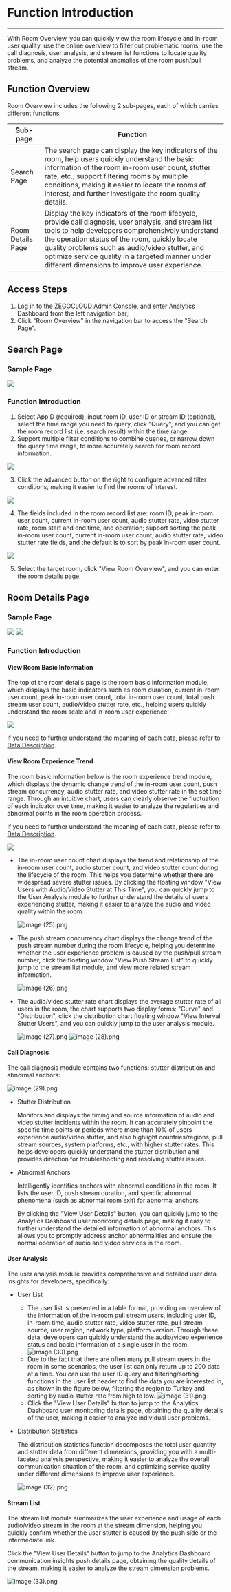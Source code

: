 # Function Introduction

- - -

With Room Overview, you can quickly view the room lifecycle and in-room user quality, use the online overview to filter out problematic rooms, use the call diagnosis, user analysis, and stream list functions to locate quality problems, and analyze the potential anomalies of the room push/pull stream.

## Function Overview

Room Overview includes the following 2 sub-pages, each of which carries different functions:

| Sub-page       | Function                                                                                     |
|--------------|------------------------------------------------------------------------------------------|
| Search Page       | The search page can display the key indicators of the room, help users quickly understand the basic information of the room in-room user count, stutter rate, etc.; support filtering rooms by multiple conditions, making it easier to locate the rooms of interest, and further investigate the room quality details. |
| Room Details Page   | Display the key indicators of the room lifecycle, provide call diagnosis, user analysis, and stream list tools to help developers comprehensively understand the operation status of the room, quickly locate quality problems such as audio/video stutter, and optimize service quality in a targeted manner under different dimensions to improve user experience. |

## Access Steps

1. Log in to the [ZEGOCLOUD Admin Console](https://console.zegocloud.com/), and enter Analytics Dashboard from the left navigation bar;
2. Click "Room Overview" in the navigation bar to access the "Search Page".

## Search Page

### Sample Page

<Frame width="auto" height="auto" >
  <img src="https://media-resource.spreading.io/docuo/workspace564/27e54a759d23575969552654cb45bf89/02b9a07c78.png" />
</Frame>


### Function Introduction

1. Select AppID (required), input room ID, user ID or stream ID (optional), select the time range you need to query, click "Query", and you can get the room record list (i.e. search result) within the time range.
2. Support multiple filter conditions to combine queries, or narrow down the query time range, to more accurately search for room record information.

<Frame width="auto" height="auto" >
  <img src="https://media-resource.spreading.io/docuo/workspace564/27e54a759d23575969552654cb45bf89/83510f8f54.png" />
</Frame>

3. Click the advanced button on the right to configure advanced filter conditions, making it easier to find the rooms of interest.

<Frame width="80%" height="auto" >
  <img src="https://media-resource.spreading.io/docuo/workspace564/27e54a759d23575969552654cb45bf89/37f8ba5dab.png" />
</Frame>

4. The fields included in the room record list are: room ID, peak in-room user count, current in-room user count, audio stutter rate, video stutter rate, room start and end time, and operation; support sorting the peak in-room user count, current in-room user count, audio stutter rate, video stutter rate fields, and the default is to sort by peak in-room user count.

<Frame width="auto" height="auto" >
  <img src="https://media-resource.spreading.io/docuo/workspace564/27e54a759d23575969552654cb45bf89/3987b053ee.png" />
</Frame>

5. Select the target room, click "View Room Overview", and you can enter the room details page.

## Room Details Page

### Sample Page

<Frame width="auto" height="auto" >
  <img src="https://media-resource.spreading.io/docuo/workspace564/27e54a759d23575969552654cb45bf89/6d04f4e7a0.png" />
</Frame>
<Frame width="auto" height="auto" >
  <img src="https://media-resource.spreading.io/docuo/workspace564/27e54a759d23575969552654cb45bf89/327c8a6648.png" />
</Frame>


### Function Introduction

#### View Room Basic Information

The top of the room details page is the room basic information module, which displays the basic indicators such as room duration, current in-room user count, peak in-room user count, total in-room user count, total push stream user count, audio/video stutter rate, etc., helping users quickly understand the room scale and in-room user experience. 

<Frame width="auto" height="auto" >
  <img src="https://media-resource.spreading.io/docuo/workspace564/27e54a759d23575969552654cb45bf89/40ef2229de.png" />
</Frame>

<Note title="Note">If you need to further understand the meaning of each data, please refer to [Data Description](./Data%20explanation.mdx).</Note>

#### View Room Experience Trend

The room basic information below is the room experience trend module, which displays the dynamic change trend of the in-room user count, push stream concurrency, audio stutter rate, and video stutter rate in the set time range. Through an intuitive chart, users can clearly observe the fluctuation of each indicator over time, making it easier to analyze the regularities and abnormal points in the room operation process.

<Note title="Note">If you need to further understand the meaning of each data, please refer to [Data Description](./Data%20explanation.mdx).</Note>


<Frame width="auto" height="auto" >
  <img src="https://media-resource.spreading.io/docuo/workspace564/27e54a759d23575969552654cb45bf89/28c30166a9.png"/>
</Frame>

- The in-room user count chart displays the trend and relationship of the in-room user count, audio stutter count, and video stutter count during the lifecycle of the room. This helps you determine whether there are widespread severe stutter issues. By clicking the floating window "View Users with Audio/Video Stutter at This Time", you can quickly jump to the User Analysis module to further understand the details of users experiencing stutter, making it easier to analyze the audio and video quality within the room.

    <Frame width="auto" height="auto" >
      <img src="https://media-resource.spreading.io/docuo/workspace564/27e54a759d23575969552654cb45bf89/ce9732e2ac.png" alt="image (25).png"/>
    </Frame>

- The push stream concurrency chart displays the change trend of the push stream number during the room lifecycle, helping you determine whether the user experience problem is caused by the push/pull stream number, click the floating window "View Push Stream List" to quickly jump to the stream list module, and view more related stream information. 

    <Frame width="auto" height="auto" >
      <img src="https://media-resource.spreading.io/docuo/workspace564/27e54a759d23575969552654cb45bf89/8ff7343591.png" alt="image (26).png"/>
    </Frame>

- The audio/video stutter rate chart displays the average stutter rate of all users in the room, the chart supports two display forms: "Curve" and "Distribution", click the distribution chart floating window "View Interval Stutter Users", and you can quickly jump to the user analysis module.

    <Frame width="auto" height="auto" >
      <img src="https://media-resource.spreading.io/docuo/workspace564/27e54a759d23575969552654cb45bf89/65c3ed417e.png" alt="image (27).png"/>
    </Frame>
    <Frame width="auto" height="auto" >
      <img src="https://media-resource.spreading.io/docuo/workspace564/27e54a759d23575969552654cb45bf89/0d941ff91b.png" alt="image (28).png"/>
    </Frame>
#### Call Diagnosis

The call diagnosis module contains two functions: stutter distribution and abnormal anchors:

<Frame width="auto" height="auto" >
  <img src="https://media-resource.spreading.io/docuo/workspace564/27e54a759d23575969552654cb45bf89/746e3cb2b6.png" alt="image (29).png"/>
</Frame>

- Stutter Distribution

    Monitors and displays the timing and source information of audio and video stutter incidents within the room. It can accurately pinpoint the specific time points or periods where more than 10% of users experience audio/video stutter, and also highlight countries/regions, pull stream sources, system platforms, etc., with higher stutter rates. This helps developers quickly understand the stutter distribution and provides direction for troubleshooting and resolving stutter issues.

- Abnormal Anchors

    Intelligently identifies anchors with abnormal conditions in the room. It lists the user ID, push stream duration, and specific abnormal phenomena (such as abnormal room exit) for abnormal anchors.

    By clicking the "View User Details" button, you can quickly jump to the Analytics Dashboard user monitoring details page, making it easy to further understand the detailed information of abnormal anchors. This allows you to promptly address anchor abnormalities and ensure the normal operation of audio and video services in the room.

#### User Analysis

The user analysis module provides comprehensive and detailed user data insights for developers, specifically:
- User List  
    - The user list is presented in a table format, providing an overview of the information of the in-room pull stream users, including user ID, in-room time, audio stutter rate, video stutter rate, pull stream source, user region, network type, platform version. Through these data, developers can quickly understand the audio/video experience status and basic information of a single user in the room.
        <Frame width="auto" height="auto" >
          <img src="https://media-resource.spreading.io/docuo/workspace564/27e54a759d23575969552654cb45bf89/2ce644bf69.png" alt="image (30).png"/>
        </Frame>
    - Due to the fact that there are often many pull stream users in the room in some scenarios, the user list can only return up to 200 data at a time. You can use the user ID query and filtering/sorting functions in the user list header to find the data you are interested in, as shown in the figure below, filtering the region to Turkey and sorting by audio stutter rate from high to low.
        <Frame width="auto" height="auto" >
          <img src="https://media-resource.spreading.io/docuo/workspace564/27e54a759d23575969552654cb45bf89/71fd106636.png" alt="image (31).png"/>
        </Frame>
    - Click the "View User Details" button to jump to the Analytics Dashboard user monitoring details page, obtaining the quality details of the user, making it easier to analyze individual user problems.
- Distribution Statistics  

    The distribution statistics function decomposes the total user quantity and stutter data from different dimensions, providing you with a multi-faceted analysis perspective, making it easier to analyze the overall communication situation of the room, and optimizing service quality under different dimensions to improve user experience.

    <Frame width="auto" height="auto" >
      <img src="https://media-resource.spreading.io/docuo/workspace564/27e54a759d23575969552654cb45bf89/3a85fb820f.png" alt="image (32).png"/>
    </Frame>

#### Stream List

The stream list module summarizes the user experience and usage of each audio/video stream in the room at the stream dimension, helping you quickly confirm whether the user stutter is caused by the push side or the intermediate link.

Click the "View User Details" button to jump to the Analytics Dashboard communication insights push details page, obtaining the quality details of the stream, making it easier to analyze the stream dimension problems.

<Frame width="auto" height="auto" >
  <img src="https://media-resource.spreading.io/docuo/workspace564/27e54a759d23575969552654cb45bf89/82736cdd06.png" alt="image (33).png"/>
</Frame>
